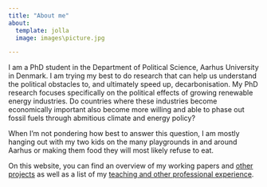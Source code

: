 ```yaml
---
title: "About me"
about:
  template: jolla
  image: images\picture.jpg

---
```


I am a PhD student in the Department of Political Science, Aarhus University in Denmark. I am trying my best to do research that can help us understand the political obstacles to, and ultimately speed up, decarbonisation. My PhD research focuses specifically on the political effects of growing renewable energy industries. Do countries where these industries become economically important also become more willing and able to phase out fossil fuels through abmitious climate and energy policy?

When I'm not pondering how best to answer this question, I am mostly hanging out with my two kids on the many playgrounds in and around Aarhus or making them food they will most likely refuse to eat.

On this website, you can find an overview of my working papers and [other projects](projects.qmd) as well as a list of my [teaching and other professional experience](about.qmd). 



